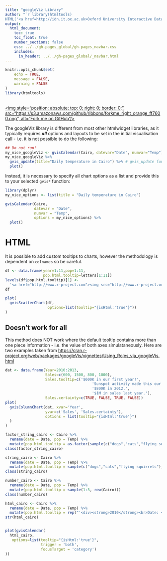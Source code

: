 ```yaml
---
title: "googleViz Library"
author: "`r library(htmltools)
HTML('<a href=http://idn.it.ox.ac.uk>Oxford University Interactive Data Network</a>')`"
output: 
  html_document:
    toc: true
    toc_float: true
    number_sections: false
    css: ../../gh-pages_global/gh-pages_navbar.css
    includes:
      in_header: ../../gh-pages_global/_navbar.html
---
```

```r
knitr::opts_chunk$set(
	echo = TRUE,
	message = FALSE,
	warning = FALSE
)
library(htmltools)
```

<a href="https://github.com/martinjhnhadley/OxfordIDN_htmlwidgets/tree/gh-pages/geovis/Geolines" target="blank">  
<img style="position: absolute; top: 0; right: 0; border: 0;",
             src="https://s3.amazonaws.com/github/ribbons/forkme_right_orange_ff7600.png",
             alt="Fork me on GitHub"/>
</a>

The googleViz library is different from most other htmlwidget libraries, as it typically requires ***all*** options and layouts to be set in the initial visualisation call - i.e. it is not possible to do the following:

```r
## Do not run!
my_nice_googleViz <- gvisCalendar(Cairo, datevar="Date", numvar="Temp")
my_nice_googleViz %>%
  gvis_update(title="Daily temperature in Cairo") %>% # gvis_update function does NOT exist
  plot()
```

Instead, it is necessary to specify all chart options as a list and provide this to your selected `gvis*` function:

```r
library(dplyr)
my_nice_options <- list(title = "Daily temperature in Cairo")

gvisCalendar(Cairo,
             datevar = "Date",
             numvar = "Temp",
             options = my_nice_options) %>%
  plot()
```

# HTML

It is possible to add custom tooltips to charts, however the methodology is dependent on `colnames` so be careful.

```r
df <- data.frame(year=1:11,pop=1:11,
                 pop.html.tooltip=letters[1:11])
levels(df$pop.html.tooltip)[1] <- 
  '<a href="http://www.r-project.com"><img src="http://www.r-project.org/Rlogo.jpg" alt="R logo" /></a>'
df

plot( 
  gvisScatterChart(df,
                   options=list(tooltip="{isHtml:'true'}"))
)
```

## Doesn't work for all

This method does NOT work where the default tooltip contains more than one piece information - i.e. the value of both axes simulataneously. Here are two examples taken from [https://cran.r-project.org/web/packages/googleVis/vignettes/Using_Roles_via_googleVis.html](https://cran.r-project.org/web/packages/googleVis/vignettes/Using_Roles_via_googleVis.html)

```r
dat <- data.frame(Year=2010:2013,
                  Sales=c(600, 1500, 800, 1000),
                  Sales.tooltip=c('$600K in our first year!',
                                       'Sunspot activity made this our best year ever!',
                                       '$800K in 2012.',
                                       '$1M in sales last year.'),
                  Sales.certainty=c(TRUE, FALSE, TRUE, FALSE))
plot(
  gvisColumnChart(dat, xvar='Year', 
                  yvar=c('Sales', 'Sales.certainty'),
                  options = list(tooltip="{isHtml:'true'}")
  )
)
```



```r
factor_string_cairo <- Cairo %>%
  rename(date = Date, pop = Temp) %>%
  mutate(pop.html.tooltip = as.factor(sample(c("dogs","cats","flying squirrels"), row(Cairo))))
class(factor_string_cairo)

string_cairo <- Cairo %>%
  rename(date = Date, pop = Temp) %>%
  mutate(pop.html.tooltip = sample(c("dogs","cats","flying squirrels"), row(Cairo)))
class(string_cairo)

number_cairo <- Cairo %>%
  rename(date = Date, pop = Temp) %>%
  mutate(pop.html.tooltip = sample(1:3, row(Cairo)))
class(number_cairo)

html_cairo <- Cairo %>%
  rename(date = Date, pop = Temp) %>%
  mutate(pop.html.tooltip = rep("'<div><strong>2010</strong><br>Date: <strong>00/00/0000</strong><br>Sales: <strong>$600</strong></div>', 600,'<div><strong>2010</strong><br>Date: <strong>00/00/0000</strong><br>Expense: <strong>$600</strong></div>'", nrow(Cairo)))
str(html_cairo)


plot(gvisCalendar(
  html_cairo,
   options=list(tooltip="{isHtml:'true'}",
                trigger = 'both',
                focusTarget = 'category')
))
```

